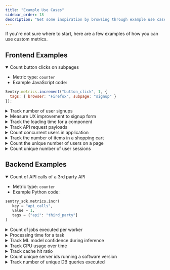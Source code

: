 ```yaml
---
title: "Example Use Cases"
sidebar_order: 18
description: "Get some inspiration by browsing through example use cases for custom metrics."
---
```


If you're not sure where to start, here are a few examples of how you can use custom metrics.

## Frontend Examples

<details open>
  <summary>Count button clicks on subpages</summary>
  
  * Metric type: `counter`
  * Example JavaScript code: 

  ```JavaScript
  Sentry.metrics.increment("button_click", 1, {
    tags: { browser: "Firefox", subpage: "signup" }
  });
  ```
</details>

<details>
  <summary>Track number of user signups</summary>
    
  * Metric type: `counter`
  * Example JavaScript code: 

  ```JavaScript
  Sentry.metrics.increment("signups", 1, {
    tags: { plan_type: “freemium”, region: "EU" }
  });
  ```
</details>

<details>
  <summary>Measure UX improvement to signup form</summary>
    
  * Metric type: `distribution`
  * Example JavaScript code: 

  ```JavaScript
  Sentry.metrics.distribution("login.time_to_finish_form", 14.3, {
   tags: { subpage: “signup” },
   unit: “second”
  });
  ```
</details>

<details>
  <summary>Track the loading time for a component</summary>
    
  * Metric type: `distribution`
  * Example JavaScript code: 

  ```JavaScript
  Sentry.metrics.distribution("component_load_time", 15.0, {
   tags: { type: "important" },
   unit: "millisecond"
  });
  ```
</details>

<details>
  <summary>Track API request payloads</summary>
    
  * Metric type: `distribution`
  * Example JavaScript code: 

  ```JavaScript
  Sentry.metrics.distribution("api_request_payload", 136.3, {
    tags: { api_name: “maps_provider”, subpage: “signup” },
    unit: “kilobyte”
  });
  ```
</details>

<details>
  <summary>Count concurrent users in application</summary>
    
  * Metric type: `gauge`
  * Example JavaScript code: 

  ```JavaScript
  Sentry.metrics.gauge("concurrent_users", 10, {
   tags: { browser: "Firefox" }
  });
  ```
</details>

<details>
  <summary>Track the number of items in a shopping cart</summary>
    
  * Metric type: `gauge`
  * Example JavaScript code: 

  ```JavaScript
  Sentry.metrics.gauge("shopping_cart_item_count", itemCount, {
   tags: { platform: "web" }
  });
  ```
</details>

<details>
  <summary>Count the unique number of users on a page</summary>
    
  * Metric type: `set`
  * Example JavaScript code: 

  ```JavaScript
  Sentry.metrics.set("user_view", "jane", {
   tags: {"page": "/home" }
  });
  ```
</details>

<details>
  <summary>Count unique number of user sessions</summary>
    
  * Metric type: `set`
  * Example JavaScript code: 

  ```JavaScript
  Sentry.metrics.set("unique_active_sessions", sessionId, {
   tags: { platform: "mobile" }
  });
  ```
</details>



## Backend Examples

<details open>
  <summary>Count of API calls of a 3rd party API</summary>
    
  * Metric type: `counter`
  * Example Python code: 

  ```Python
  sentry_sdk.metrics.incr(
   key = "api_calls",
   value = 1,
   tags = {"api": "third_party"}
  )
  ```
</details>

<details>
  <summary>Count of jobs executed per worker</summary>
    
  * Metric type: `counter`
  * Example Python code: 

  ```Python
  sentry_sdk.metrics.incr(
   key = ”external_api_calls”,
   value = 1,
   tags = {”worker_id”: “485ea324-003d-4f30-a0f9”, “type”: ”standard”}
  )
  ```
</details>

<details>
  <summary>Processing time for a task</summary>
    
  * Metric type: `distribution`
  * Example Python code: 

  ```Python
  sentry_sdk.metrics.distribution(
   key = ”processing_time”,
   value = 0.002,
   unit = ”second”,
   tags = {”task”: “example_task”}
  )
  ```
</details>

<details>
  <summary>Track ML model confidence during inference</summary>
    
  * Metric type: `distribution`
  * Example Python code: 

  ```Python
  sentry_sdk.metrics.distribution(
   key = ”model_confidence”,
   value = 0.72,
   unit = ”ratio”,
   tags = {”model_id”: “a294c108”}
  )
  ```
</details>

<details>
  <summary>Track CPU usage over time</summary>
    
  * Metric type: `gauge`
  * Example Python code: 

  ```Python
  sentry_sdk.metrics.gauge(
   key = ”cpu_usage”,
   value = 94,
   unit = ”percent”
  )
  ```
</details>

<details>
  <summary>Track cache hit ratio</summary>
    
  * Metric type: `gauge`
  * Example Python code: 

  ```Python
  sentry_sdk.metrics.gauge(
   key = ”cache_hit_ratio”,
   value = 85,
   unit = ”percent”
  )
  ```
</details>

<details>
  <summary>Count unique server ids running a software version</summary>
    
  * Metric type: `set`
  * Example Python code: 

  ```Python
  sentry_sdk.metrics.set(
   key = ”server_ids_running”,
   value = “server_id”,
   tags = {"software_version": software_version}
  )
  ```
</details>

<details>
  <summary>Track number of unique DB queries executed</summary>
    
  * Metric type: `set`
  * Example Python code: 

  ```Python
  sentry_sdk.metrics.set(
   key = ”db_queries”,
   value = query,
  tags = {"query_type": "read"}
  )
  ```
</details>
